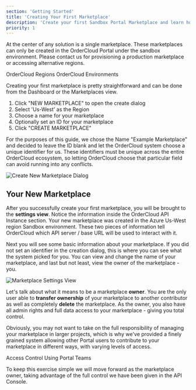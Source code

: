 ```yaml
---
section: 'Getting Started'
title: 'Creating Your First Marketplace'
description: 'Create your first Sandbox Portal Marketplace and learn how to control data access and user permissions.'
priority: 1
---
```


At the center of any solution is a single marketplace. These marketplaces can only be created in the OrderCloud Portal under the sandbox environment. Please contact us for provisioning a production marketplace or accessing alternative regions.

<ContentLink subtitle="Further Reading" to="/knowledge-base/ordercloud-regions">OrderCloud Regions</ContentLink>
<ContentLink subtitle="Further Reading" to="/knowledge-base/ordercloud-environments">OrderCloud Environments</ContentLink>

Creating your first marketplace is pretty straightforward and can be done from the Dashboard or the Marketplaces view.

1. Click "NEW MARKETPLACE" to open the create dialog
2. Select 'Us-West' as the Region
2. Choose a name for your marketplace
3. Optionally set an ID for your marketplace
4. Click "CREATE MARKETPLACE"

For the purposes of this guide, we chose the Name "Example Marketplace" and decided to leave the ID blank and let the OrderCloud system choose a unique identifier for us. These identifiers must be unique across the entire OrderCloud ecosystem, so letting OrderCloud choose that particular field can avoid running into any conflicts.

![Create New Marketplace Dialog](/images/learn/getting-started/marketplace-1.jpg)

## Your New Marketplace
After you successfully create your first marketplace, you will be brought to the **settings view**. Notice the information inside the OrderCloud API Instance section. Your new marketplace was created in the Azure Us-West region Sandbox environment. These two pieces of information tell OrderCloud which API server / base URL will be used to interact with it.

Next you will see some basic information about your marketplace. If you did not set an identifier in the creation dialog, this is where you can see what the system picked for you. You can view and change the name of your marketplace, and last but not least, view the owner of the marketplace - you.

![Marketplace Settings View](/images/learn/getting-started/marketplace-2.jpg)

Let's talk about what it means to be a marketplace **owner**. You are the only user able to **transfer ownership** of your marketplace to another contributor as well as completely **delete** the marketplace. As the owner, you also have all admin rights and full data access to your marketplace - giving you total control.

Obviously, you may not want to take on the full responsibility of managing your marketplace in larger projects, which is why we've provided a finely grained system allowing other Portal users to contribute to your marketplace in different ways, with varying levels of access.

<ContentLink subtitle="Further Reading" to="/knowledge-base/access-control-using-portal-teams">Access Control Using Portal Teams</ContentLink>

To keep this exercise simple we will move forward as the marketplace owner, taking advantage of the full control we have been given in the API Console.

